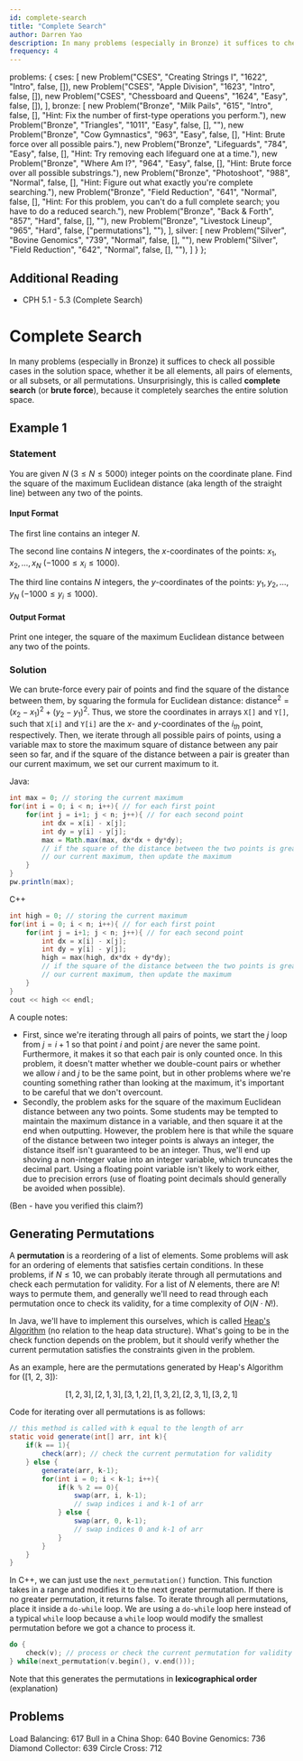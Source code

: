 ```yaml
---
id: complete-search
title: "Complete Search"
author: Darren Yao
description: In many problems (especially in Bronze) it suffices to check all possible cases in the solution space.
frequency: 4
---
```



  problems: {
    cses: [
      new Problem("CSES", "Creating Strings I", "1622", "Intro", false, []),
      new Problem("CSES", "Apple Division", "1623", "Intro", false, []),
      new Problem("CSES", "Chessboard and Queens", "1624", "Easy", false, []),
    ],
    bronze: [
      new Problem("Bronze", "Milk Pails", "615", "Intro", false, [], "Hint: Fix the number of first-type operations you perform."),
      new Problem("Bronze", "Triangles", "1011", "Easy", false, [], ""),
      new Problem("Bronze", "Cow Gymnastics", "963", "Easy", false, [], "Hint: Brute force over all possible pairs."),
      new Problem("Bronze", "Lifeguards", "784", "Easy", false, [], "Hint: Try removing each lifeguard one at a time."),
      new Problem("Bronze", "Where Am I?", "964", "Easy", false, [], "Hint: Brute force over all possible substrings."),
      new Problem("Bronze", "Photoshoot", "988", "Normal", false, [], "Hint: Figure out what exactly you're complete searching."),
      new Problem("Bronze", "Field Reduction", "641", "Normal", false, [], "Hint: For this problem, you can't do a full complete search; you have to do a reduced search."),
      new Problem("Bronze", "Back & Forth", "857", "Hard", false, [], ""),
      new Problem("Bronze", "Livestock Lineup", "965", "Hard", false, ["permutations"], ""),
    ],
    silver: [
      new Problem("Silver", "Bovine Genomics", "739", "Normal", false, [], ""),
      new Problem("Silver", "Field Reduction", "642", "Normal", false, [], ""),
    ]
  }
};


## Additional Reading

  - CPH 5.1 - 5.3 (Complete Search)

# Complete Search

In many problems (especially in Bronze) it suffices to check all possible cases in the solution space, whether it be all elements, all pairs of elements, or all subsets, or all permutations. Unsurprisingly, this is called **complete search** (or **brute force**), because it completely searches the entire solution space.

## Example 1

### Statement

You are given $N$ $(3 \leq N \leq 5000)$ integer points on the coordinate plane. Find the square of the maximum Euclidean distance (aka length of the straight line) between any two of the points.

#### Input Format

The first line contains an integer $N$.

The second line contains $N$ integers, the $x$-coordinates of the points: $x_1, x_2, \dots, x_N$ ($-1000 \leq x_i \leq 1000$).

The third line contains $N$ integers, the $y$-coordinates of the points: $y_1, y_2, \dots, y_N$ ($-1000 \leq y_i \leq 1000$).

#### Output Format

Print one integer, the square of the maximum Euclidean distance between any two of the points.

### Solution

We can brute-force every pair of points and find the square of the distance between them, by squaring the formula for Euclidean distance: $\text{distance}^2 = (x_2-x_1)^2 + (y_2-y_1)^2$. Thus, we store the coordinates in arrays `X[]` and `Y[]`, such that `X[i]` and `Y[i]` are the $x$- and $y$-coordinates of the $i_{th}$ point, respectively. Then, we iterate through all possible pairs of points, using a variable max to store the maximum square of distance between any pair seen so far, and if the square of the distance between a pair is greater than our current maximum, we set our current maximum to it.

Java:

```java
int max = 0; // storing the current maximum
for(int i = 0; i < n; i++){ // for each first point
    for(int j = i+1; j < n; j++){ // for each second point
        int dx = x[i] - x[j];
        int dy = y[i] - y[j];
        max = Math.max(max, dx*dx + dy*dy);
        // if the square of the distance between the two points is greater than
        // our current maximum, then update the maximum
    }
}
pw.println(max);
```

C++

```cpp
int high = 0; // storing the current maximum
for(int i = 0; i < n; i++){ // for each first point
    for(int j = i+1; j < n; j++){ // for each second point
        int dx = x[i] - x[j];
        int dy = y[i] - y[j];
        high = max(high, dx*dx + dy*dy);
        // if the square of the distance between the two points is greater than
        // our current maximum, then update the maximum
    }
}
cout << high << endl;
```

A couple notes:

  - First, since we're iterating through all pairs of points, we start the $j$ loop from $j = i+1$ so that point $i$ and point $j$ are never the same point. Furthermore, it makes it so that each pair is only counted once. In this problem, it doesn't matter whether we double-count pairs or whether we allow $i$ and $j$ to be the same point, but in other problems where we're counting something rather than looking at the maximum, it's important to be careful that we don't overcount. 
  - Secondly, the problem asks for the square of the maximum Euclidean distance between any two points. Some students may be tempted to maintain the maximum distance in a variable, and then square it at the end when outputting. However, the problem here is that while the square of the distance between two integer points is always an integer, the distance itself isn't guaranteed to be an integer. Thus, we'll end up shoving a non-integer value into an integer variable, which truncates the decimal part. Using a floating point variable isn't likely to work either, due to precision errors (use of floating point decimals should generally be avoided when possible). 

(Ben - have you verified this claim?)

## Generating Permutations

A **permutation** is a reordering of a list of elements. Some problems will ask for an ordering of elements that satisfies certain conditions. In these problems, if $N \leq 10$, we can probably iterate through all permutations and check each permutation for validity. For a list of $N$ elements, there are $N!$ ways to permute them, and generally we'll need to read through each permutation once to check its validity, for a time complexity of $O(N \cdot N!)$.

In Java, we'll have to implement this ourselves, which is called [Heap's Algorithm](https://en.wikipedia.org/wiki/Heap%27s_algorithm) (no relation to the heap data structure). What's going to be in the check function depends on the problem, but it should verify whether the current permutation satisfies the constraints given in the problem.

As an example, here are the permutations generated by Heap's Algorithm for \([1, 2, 3]\):

$$
[1, 2, 3], [2, 1, 3], [3, 1, 2], [1, 3, 2], [2, 3, 1], [3, 2, 1]
$$

Code for iterating over all permutations is as follows:

```java
// this method is called with k equal to the length of arr
static void generate(int[] arr, int k){
    if(k == 1){
        check(arr); // check the current permutation for validity
    } else {
        generate(arr, k-1);
        for(int i = 0; i < k-1; i++){
            if(k % 2 == 0){
                swap(arr, i, k-1);
                // swap indices i and k-1 of arr
            } else {
                swap(arr, 0, k-1);
                // swap indices 0 and k-1 of arr
            }
        }
    }
}
```
In C++, we can just use the `next_permutation()` function. This function takes in a range and modifies it to the next greater permutation. If there is no greater permutation, it returns false. To iterate through all permutations, place it inside a `do-while` loop. We are using a `do-while` loop here instead of a typical `while` loop because a `while` loop would modify the smallest permutation before we got a chance to process it.
```cpp
do {
    check(v); // process or check the current permutation for validity
} while(next_permutation(v.begin(), v.end()));
```

Note that this generates the permutations in **lexicographical order** (explanation)

## Problems

<problems-list problems={metadata.problems.cses} />

<problems-list problems={metadata.problems.bronze} />

Load Balancing: 617
Bull in a China Shop: 640
Bovine Genomics: 736
Diamond Collector: 639
Circle Cross: 712

<problems-list problems={metadata.problems.silver} />